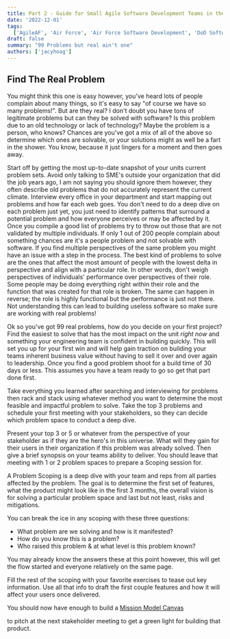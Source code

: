 ```yaml
---
title: Part 2 - Guide for Small Agile Software Development Teams in the Air Force
date: '2022-12-01'
tags:
  ['AgileAF', 'Air Force', 'Air Force Software Development', 'DoD Software Factory', '99 Problems']
draft: false
summary: "99 Problems but real ain't one"
authors: ['jacyhoag']
---
```


## Find The Real Problem

You might think this one is easy however, you've heard lots of people complain about many things, so it's easy to say "of course
we have so many problems!". But are they real? I don't doubt you have tons of legitimate problems but can they be solved with software? Is this
problem due to an old technology or lack of technology? Maybe the problem is a person, who knows? Chances are you've got a mix of all of the above so determine which ones are
solvable, or your solutions might as well be a fart in the shower. You know, because it just lingers for a moment and then goes away.

Start off by getting the most up-to-date snapshot of your units current problem sets. Avoid only talking to SME's outside
your organization that did the job years ago, I am not saying you should ignore them however, they often describe old problems that do not accurately represent
the current climate. Interview every office in your department and start
mapping out problems and how far each web goes. You don't need to do a deep dive on each problem just yet, you just need
to identify patterns that surround a potential problem and how everyone perceives or may be affected by it. Once you compile
a good list of problems try to throw out those that are not validated by multiple
individuals. If only 1 out of 200 people complain about something chances are it's a people problem and not solvable with software.
If you find multiple perspectives of the same problem you might have an issue with a step in the process. The best kind of problems to solve
are the ones that affect the most amount of people with the lowest delta in perspective and align with a particular role.
In other words, don't weigh perspectives of individuals' performance over perspectives of their role. Some people may be doing everything right within
their role and the function that was created for that role is broken. The same can happen in reverse; the role is highly functional
but the performance is just not there. Not understanding this can lead to building useless software so make sure are working with real problems!

Ok so you've got 99 real problems, how do you decide on your first project? Find the easiest to solve that has the most impact on the unit
_right now_ and something your engineering team is confident in building quickly. This will set you up for your first win and will help gain traction
on building your teams inherent business value without having to sell it over and over again to leadership. Once you find a good
problem shoot for a build time of 30 days or less. This assumes you have a team ready to go so get that
part done first.

Take everything you learned after searching and interviewing for problems then rack and stack using whatever method you want to determine the
most feasible and impactful problem to solve. Take the top 3 problems and schedule your first meeting with your stakeholders,
so they can decide which problem space to conduct a deep dive.

Present your top 3 or 5 or whatever from the perspective of your stakeholder as if they are the hero's in this universe. What will they
gain for their users in their organization if this problem was already solved. Then give a brief synopsis on your teams
ability to deliver. You should leave that meeting with 1 or 2 problem spaces to prepare a Scoping session for.

A Problem Scoping is a deep dive with your team and reps from all parties affected by the problem. The goal is to determine the first set of features, what the product might look like in the first 3
months, the overall vision is for solving a particular problem space and last but not least, risks and mitigations.

You can break the ice in any scoping with these three questions:

- What problem are we solving and how is it manifested?
- How do you know this is a problem?
- Who raised this problem & at what level is this problem known?

You may already know the answers these at this point however, this will get the flow started and everyone relatively on the same page.

Fill the rest of the scoping with your favorite exercises to tease out key information. Use all that info to draft the first
couple features and how it will affect your users once delivered.

You should now have enough to build a [Mission Model Canvas](https://www.strategyzer.com/blog/posts/2016/2/24/the-mission-model-canvas-an-adapted-business-model-canvas-for-mission-driven-organizations 'MMC')

to pitch at the next stakeholder meeting to get a green light for building that product.
